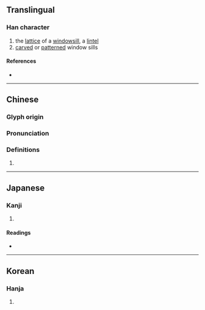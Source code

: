 {{also|棂}}
{{character info/new}}
==Translingual==

===Han character===
{{Han char|rn=75|rad=木|as=24|sn=28|four=41914|canj=DMBO|ids=⿰木靈}}

# the [[lattice]] of a [[windowsill]], a [[lintel]]
# [[carve]]d or [[pattern]]ed window sills

====References====
* {{Han ref|kx=0564.260|dkj=15985|dj=0953.310|hdz=21327.100|uh=6B1E|ud=27422|bh=F9BB|bd=63931}}

----

==Chinese==
{{zh-forms|s=棂}}

===Glyph origin===
{{Han etym}}

===Pronunciation===
{{zh-pron
|m=líng
|c=ling4
|mc=
|oc=y
|ma=
|cat=n
}}

===Definitions===
{{zh-hanzi}}

# {{rfdef|lang=zh}}

----

==Japanese==

===Kanji===
{{ja-kanji|grade=|rs=木24}}

# {{defn|lang=ja|sort=木24}}

====Readings====
* {{ja-readings|on=[[れい]] (rei), [[りょう]] (ryō)|kun=}}

----

==Korean==

===Hanja===
{{ko-hanja|hangeul=[[령]]>[[영]]|eumhun=|rv=ryeong>yeong|mr=ryŏng>yŏng|y=lyeng>yeng}}

# {{defn|lang=ko|sort=木24}}